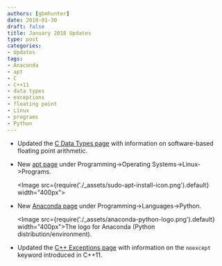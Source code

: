 ```yaml
---
authors: [gbmhunter]
date: 2018-01-30
draft: false
title: January 2018 Updates
type: post
categories:
- Updates
tags:
- Anaconda
- apt
- C
- C++11
- data types
- exceptions
- floating point
- Linux
- programs
- Python
---
```



* Updated the [C Data Types page](/programming/languages/c/data-types) with information on software-based floating point arithmetic.  

* New [apt page](/programming/operating-systems/linux/programs/apt) under Programming->Operating Systems->Linux->Programs.  

    <Image src={require('./_assets/sudo-apt-install-icon.png').default} width="400px"></Image>

* New [Anaconda page](/programming/languages/python/anaconda) under Programming->Languages->Python.

    <Image src={require('./_assets/anaconda-python-logo.png').default} width="400px">The logo for Anaconda (Python distribution/environment).</Image>

* Updated the [C++ Exceptions page](/programming/languages/c-plus-plus/exceptions) with information on the `noexcept` keyword introduced in C++11.

